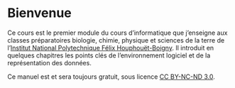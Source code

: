 # Bienvenue {.unnumbered}

Ce cours est le premier module du cours d'informatique que j'enseigne aux classes préparatoires biologie, chimie, physique et sciences de la terre
de l'[Institut National Polytechnique Félix Houphouët-Boigny](https://inphb.ci). Il introduit en quelques chapitres les points clés de l'environnement logiciel
et de la représentation des données.

Ce manuel est et sera toujours gratuit, sous licence [CC BY-NC-ND 3.0](https://creativecommons.org/licenses/by-nc-nd/3.0/us/).
